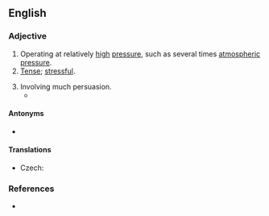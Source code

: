 ==English==

===Adjective===
{{en-adj|-}}

# Operating at relatively [[high]] [[pressure]], such as several times [[atmospheric pressure]].
# [[tense|Tense]]; [[stressful]].
#: {{ux|en|'''High-pressure''' situations can lead to nervous breakdowns.}}
# Involving much persuasion.
#* {{quote-journal|en|year=1961|month=February|author=Cecil J. Allen|title=Locomotive Running Past and Present|journal=Trains Illustrated|page=85|text='''High-pressure''' salesmanship on the part of the Electro-Motive subsidiary of the General Motors Corporation, which has built by far the largest proportion of the American diesels to date, there certainly has been - to such an extent, indeed, as to compel the old-established builders of steam locomotives, such as Baldwins, the American Locomotive Company and the Lima Locomotive Company, either to follow suit or go out of the locomotive building business altogether - [...].}}

====Antonyms====
* {{l|en|low-pressure}}

====Translations====
{{trans-top|operating with high pressures}}
* Czech: {{t|cs|vysokotlaký}}
{{trans-mid}}
{{trans-bottom}}

===References===
* {{R:Lexico}}